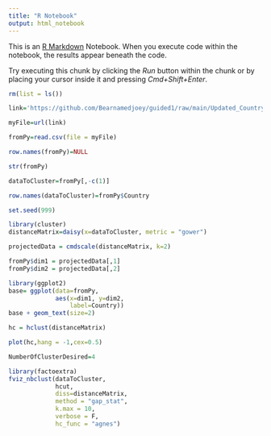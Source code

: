 ```yaml
---
title: "R Notebook"
output: html_notebook
---
```


This is an [R Markdown](http://rmarkdown.rstudio.com) Notebook. When you execute code within the notebook, the results appear beneath the code. 

Try executing this chunk by clicking the *Run* button within the chunk or by placing your cursor inside it and pressing *Cmd+Shift+Enter*. 

```r
rm(list = ls()) 
```

```r
link='https://github.com/Bearnamedjoey/guided1/raw/main/Updated_Country_Comparison.csv'
```

```r
myFile=url(link)
```

```r
fromPy=read.csv(file = myFile)
```

```r
row.names(fromPy)=NULL
```

```r
str(fromPy)
```

```r
dataToCluster=fromPy[,-c(1)]
```

```r
row.names(dataToCluster)=fromPy$Country
```

```r
set.seed(999)
```

```r
library(cluster)
distanceMatrix=daisy(x=dataToCluster, metric = "gower")
```

```r
projectedData = cmdscale(distanceMatrix, k=2)
```

```r
fromPy$dim1 = projectedData[,1]
fromPy$dim2 = projectedData[,2]
```

```r
library(ggplot2)
base= ggplot(data=fromPy,
             aes(x=dim1, y=dim2,
                 label=Country)) 
base + geom_text(size=2)
```
```r
hc = hclust(distanceMatrix)
```

```r
plot(hc,hang = -1,cex=0.5)
```
```r
NumberOfClusterDesired=4

library(factoextra)
fviz_nbclust(dataToCluster, 
             hcut,
             diss=distanceMatrix,
             method = "gap_stat",
             k.max = 10,
             verbose = F,
             hc_func = "agnes")
```
```r

```


